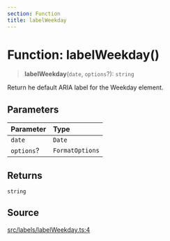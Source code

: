 ```yaml
---
section: Function
title: labelWeekday
---
```


# Function: labelWeekday()

> **labelWeekday**(`date`, `options`?): `string`

Return he default ARIA label for the Weekday element.

## Parameters

| Parameter | Type |
| :------ | :------ |
| `date` | `Date` |
| `options`? | `FormatOptions` |

## Returns

`string`

## Source

[src/labels/labelWeekday.ts:4](https://github.com/gpbl/react-day-picker/blob/854070dd0/src/labels/labelWeekday.ts#L4)
